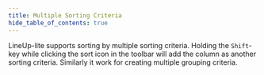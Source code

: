 ```yaml
---
title: Multiple Sorting Criteria
hide_table_of_contents: true
---
```


LineUp-lite supports sorting by multiple sorting criteria.
Holding the `Shift`-key while clicking the sort icon in the toolbar will add the column as another sorting criteria.
Similarly it work for creating multiple grouping criteria.


<CodeSandboxExample name="multi-sorting" />
